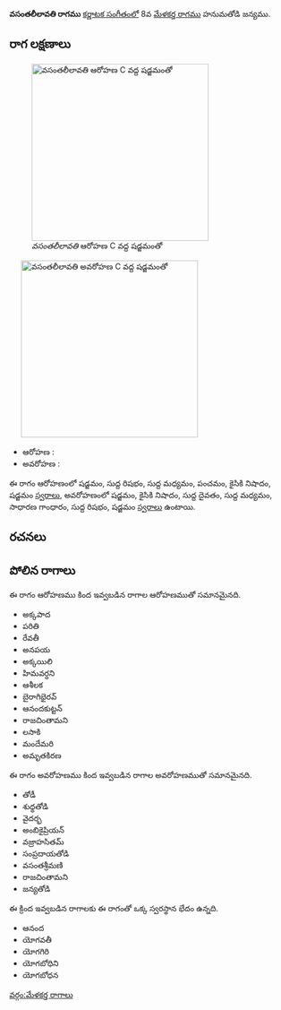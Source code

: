 {{Infobox ragam
	| name          	= వసంతలీలావతి
	| synonym	    	= 
	| mela          	= 
	| chakra        	= 
	| janaka        	= 
	| type          	= ఔడవ-షడవ
	| arohanam      	= {{svaraC|S|R1|M1|P|N2|S'}} 
	| avarohanam    	= {{svaraC|S'|N2|D1|M1|G2|R1|S}}
	| jeeva         	=
	| chhaya        	=
	| nyasa         	=
	| vishesha      	= 
	| equivalent  		= 
}}
{{కర్ణాటక సంగీత రాగాలు}}
'''వసంతలీలావతి రాగము''' [[కర్ణాటక సంగీతం]]లో 8వ [[మేళకర్త రాగము]] హనుమతోడి జన్యము. 


==రాగ లక్షణాలు==
[[Image:vasantalilavati_ar_kb2wiki.png|thumb|right|316px|''వసంతలీలావతి'' ఆరోహణ C వద్ద షడ్జమంతో]]
	[[Image:vasantalilavati_av_kb2wiki.png|thumb|right|316px|''వసంతలీలావతి'' అవరోహణ C వద్ద షడ్జమంతో]]

* ఆరోహణ : {{svaraC|S|R1|M1|P|N2|S'}} 
* అవరోహణ : {{svaraC|S'|N2|D1|M1|G2|R1|S}}

ఈ రాగం ఆరోహణంలో షడ్జమం, సుద్ద  రిషభం, సుద్ద మధ్యమం, పంచమం, కైసికి నిషాదం, షడ్జమం [[స్వరాలు]], అవరోహణంలో షడ్జమం, కైసికి నిషాదం, సుద్ద దైవతం, సుద్ద మధ్యమం, సాధారణ  గాంధారం, సుద్ద  రిషభం, షడ్జమం [[స్వరాలు]] ఉంటాయి.

==రచనలు==



==పోలిన రాగాలు==
ఈ రాగం ఆరోహణము కింద ఇవ్వబడిన రాగాల ఆరోహణముతో సమానమైనది.
* అక్కపాద
* పరితి
* రేవతీ
* అనపయ
* అక్కయిలి
* హిమవర్ధని
* ఆశీలక
* బైరాగిభైరవ్
* ఆనందకుట్టన్
* రాజచింతామని
* లసాకి
* మందేమరి
* అమృతకిరణ

ఈ రాగం అవరోహణము కింద ఇవ్వబడిన రాగాల అవరోహణముతో సమానమైనది.
* తోడీ
* శుధ్ధతోడి
* వైదర్భ
* అంబికైప్రియన్
* వజ్రాహసితమ్
* సంప్రదాయతోడి
* వసంతశ్రీమణి
* రాజచింతామని
*  జన్యతోడి

ఈ క్రింద ఇవ్వబడిన రాగాలకు ఈ రాగంతో ఒక్క స్వరస్థాన భేదం ఉన్నది.
* ఆనంద
*  యోగవతీ
* యోగగిరి
* యోగబోధిని
* యోగబోధన



[[వర్గం:మేళకర్త రాగాలు]]